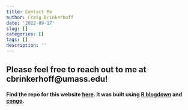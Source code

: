 ```yaml
---
title: Contact Me
author: Craig Brinkerhoff
date: '2022-09-17'
slug: []
categories: []
tags: []
description: ''
---
```

## Please feel free to reach out to me at cbrinkerhoff@umass.edu!

#### Find the repo for this website <a href="https://github.com/craigbrinkerhoff/craigbrinkerhoff.github.io" target="_blank">here</a>. It was built using <a href="https://github.com/rstudio/blogdown" target="_blank">R blogdown</a> and <a href="https://github.com/jpanther/congo" target="_blank">congo</a>.